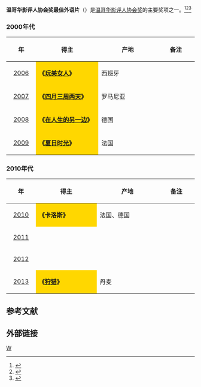 '''温哥华影评人协会奖最佳外语片'''（{{lang-en|'''Vancouver Film Critics Circle Award for Best Foreign Language Film'''}}）是[[温哥华影评人协会|温哥华影评人协会奖]]的主要奖项之一。<ref>{{cite web |url=http://ent.sina.com.cn/m/f/2007-01-17/14031414383.html |title=温哥华影评人协会奖：《人类之子》再爆冷门 |accessdate=2007 |publisher=新浪网 |work= |language=zh-hans |archive-date=2018-08-07 |archive-url=https://web.archive.org/web/20180807094451/http://ent.sina.com.cn/m/f/2007-01-17/14031414383.html |dead-url=no }}</ref><ref>{{cite web |url=http://ent.sina.com.cn/m/f/2014-01-08/14144077212.shtml |title=温哥华影评人协会奖《为奴》再获最佳 |accessdate=2014 |publisher=新浪网 |work= |language=zh-hans |archive-date=2018-08-07 |archive-url=https://web.archive.org/web/20180807124802/http://ent.sina.com.cn/m/f/2014-01-08/14144077212.shtml |dead-url=no }}</ref><ref>{{cite web |url=http://ent.163.com/11/0111/16/6Q4M7MC600032DGD.html |title=温哥华影评人协会奖揭晓 社交登顶劳伦斯封后 |accessdate=2011 |publisher=网易 |work= |language=zh-hans |archive-url=https://web.archive.org/web/20140407090716/http://ent.163.com/11/0111/16/6Q4M7MC600032DGD.html |archive-date=2014-04-07 |dead-url=yes }}</ref>

=== 2000年代 ===
{| class="wikitable" width="95%" cellpadding="5"
|-
!width="100"|年
!width="350"|得主
!width="350"|产地
!width="200"|备注
|-
|style="text-align:center;"| [[2006年温哥华影评人协会奖|2006]] ||  style="background:#FFD700;" |'''《[[玩美女人|玩美女人]]》''' ||西班牙  ||  
|-
|style="text-align:center;"| [[2007年温哥华影评人协会奖|2007]] ||  style="background:#FFD700;" |'''《[[四月三周两天|四月三周两天]]》''' || 罗马尼亚 ||  
|-
|style="text-align:center;"| [[2008年温哥华影评人协会奖|2008]] ||  style="background:#FFD700;" |'''《[[在人生的另一边|在人生的另一边]]》''' ||  德国||  
|-
|style="text-align:center;"| [[2009年温哥华影评人协会奖|2009]] ||  style="background:#FFD700;" |'''《[[夏日时光|夏日时光]]》''' || 法国 ||  
|}

=== 2010年代 ===
{| class="wikitable" width="95%" cellpadding="5"
|-
!width="100"|年
!width="350"|得主
!width="350"|产地
!width="200"|备注
|-
|style="text-align:center;"| [[2010年温哥华影评人协会奖|2010]] ||  style="background:#FFD700;" | '''《卡洛斯》''' || 法国、德国 ||  
|-
|style="text-align:center;"| [[2011年温哥华影评人协会奖|2011]] ||   
|-
|style="text-align:center;"| [[2012年温哥华影评人协会奖|2012]] ||  
|-
|style="text-align:center;"| [[2013年温哥华影评人协会奖|2013]] ||  style="background:#FFD700;" |'''《[[捕猎_(电影)|狩猎]]》''' || 丹麦 ||  
|}

==参考文献==
{{reflist}}

== 外部链接 ==
{{温哥华影评人协会奖}}

[[Category:温哥华影评人协会奖|W]]